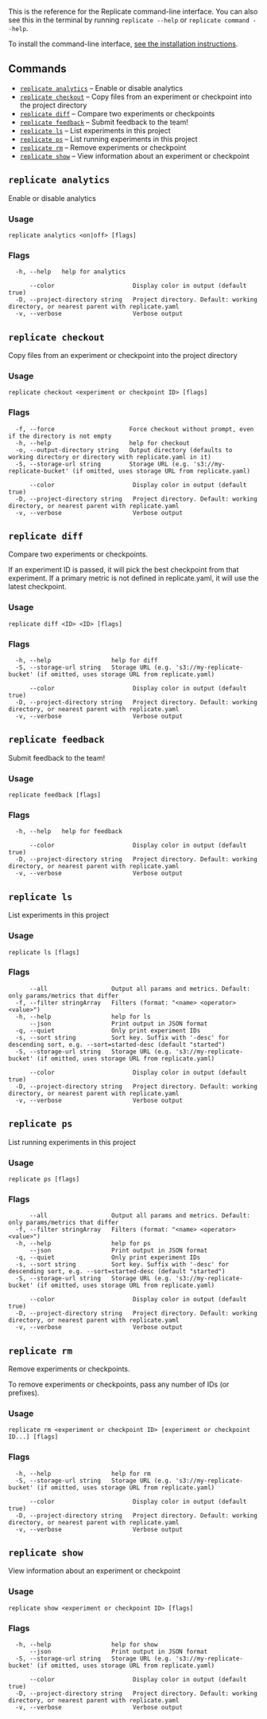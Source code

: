 
<!-- Do not edit this file! It is generated by cli/pkg/cli/generate_docs.go and "make docs" -->


<DocsLayout title="CLI reference">

This is the reference for the Replicate command-line interface. You can also see this in the terminal by running `replicate --help` or `replicate command --help`.

To install the command-line interface, [see the installation instructions](/docs).

## Commands

* [`replicate analytics`](#replicate-analytics) – Enable or disable analytics
* [`replicate checkout`](#replicate-checkout) – Copy files from an experiment or checkpoint into the project directory
* [`replicate diff`](#replicate-diff) – Compare two experiments or checkpoints
* [`replicate feedback`](#replicate-feedback) – Submit feedback to the team!
* [`replicate ls`](#replicate-ls) – List experiments in this project
* [`replicate ps`](#replicate-ps) – List running experiments in this project
* [`replicate rm`](#replicate-rm) – Remove experiments or checkpoint
* [`replicate show`](#replicate-show) – View information about an experiment or checkpoint

## `replicate analytics`

Enable or disable analytics

### Usage

```
replicate analytics <on|off> [flags]
```

### Flags

```
  -h, --help   help for analytics

      --color                      Display color in output (default true)
  -D, --project-directory string   Project directory. Default: working directory, or nearest parent with replicate.yaml
  -v, --verbose                    Verbose output
```
## `replicate checkout`

Copy files from an experiment or checkpoint into the project directory

### Usage

```
replicate checkout <experiment or checkpoint ID> [flags]
```

### Flags

```
  -f, --force                     Force checkout without prompt, even if the directory is not empty
  -h, --help                      help for checkout
  -o, --output-directory string   Output directory (defaults to working directory or directory with replicate.yaml in it)
  -S, --storage-url string        Storage URL (e.g. 's3://my-replicate-bucket' (if omitted, uses storage URL from replicate.yaml)

      --color                      Display color in output (default true)
  -D, --project-directory string   Project directory. Default: working directory, or nearest parent with replicate.yaml
  -v, --verbose                    Verbose output
```
## `replicate diff`

Compare two experiments or checkpoints.

If an experiment ID is passed, it will pick the best checkpoint from that experiment. If a primary metric is not defined in replicate.yaml, it will use the latest checkpoint.

### Usage

```
replicate diff <ID> <ID> [flags]
```

### Flags

```
  -h, --help                 help for diff
  -S, --storage-url string   Storage URL (e.g. 's3://my-replicate-bucket' (if omitted, uses storage URL from replicate.yaml)

      --color                      Display color in output (default true)
  -D, --project-directory string   Project directory. Default: working directory, or nearest parent with replicate.yaml
  -v, --verbose                    Verbose output
```
## `replicate feedback`

Submit feedback to the team!

### Usage

```
replicate feedback [flags]
```

### Flags

```
  -h, --help   help for feedback

      --color                      Display color in output (default true)
  -D, --project-directory string   Project directory. Default: working directory, or nearest parent with replicate.yaml
  -v, --verbose                    Verbose output
```
## `replicate ls`

List experiments in this project

### Usage

```
replicate ls [flags]
```

### Flags

```
      --all                  Output all params and metrics. Default: only params/metrics that differ
  -f, --filter stringArray   Filters (format: "<name> <operator> <value>")
  -h, --help                 help for ls
      --json                 Print output in JSON format
  -q, --quiet                Only print experiment IDs
  -s, --sort string          Sort key. Suffix with '-desc' for descending sort, e.g. --sort=started-desc (default "started")
  -S, --storage-url string   Storage URL (e.g. 's3://my-replicate-bucket' (if omitted, uses storage URL from replicate.yaml)

      --color                      Display color in output (default true)
  -D, --project-directory string   Project directory. Default: working directory, or nearest parent with replicate.yaml
  -v, --verbose                    Verbose output
```
## `replicate ps`

List running experiments in this project

### Usage

```
replicate ps [flags]
```

### Flags

```
      --all                  Output all params and metrics. Default: only params/metrics that differ
  -f, --filter stringArray   Filters (format: "<name> <operator> <value>")
  -h, --help                 help for ps
      --json                 Print output in JSON format
  -q, --quiet                Only print experiment IDs
  -s, --sort string          Sort key. Suffix with '-desc' for descending sort, e.g. --sort=started-desc (default "started")
  -S, --storage-url string   Storage URL (e.g. 's3://my-replicate-bucket' (if omitted, uses storage URL from replicate.yaml)

      --color                      Display color in output (default true)
  -D, --project-directory string   Project directory. Default: working directory, or nearest parent with replicate.yaml
  -v, --verbose                    Verbose output
```
## `replicate rm`

Remove experiments or checkpoints.

To remove experiments or checkpoints, pass any number of IDs (or prefixes).


### Usage

```
replicate rm <experiment or checkpoint ID> [experiment or checkpoint ID...] [flags]
```

### Flags

```
  -h, --help                 help for rm
  -S, --storage-url string   Storage URL (e.g. 's3://my-replicate-bucket' (if omitted, uses storage URL from replicate.yaml)

      --color                      Display color in output (default true)
  -D, --project-directory string   Project directory. Default: working directory, or nearest parent with replicate.yaml
  -v, --verbose                    Verbose output
```
## `replicate show`

View information about an experiment or checkpoint

### Usage

```
replicate show <experiment or checkpoint ID> [flags]
```

### Flags

```
  -h, --help                 help for show
      --json                 Print output in JSON format
  -S, --storage-url string   Storage URL (e.g. 's3://my-replicate-bucket' (if omitted, uses storage URL from replicate.yaml)

      --color                      Display color in output (default true)
  -D, --project-directory string   Project directory. Default: working directory, or nearest parent with replicate.yaml
  -v, --verbose                    Verbose output
```
</DocsLayout>
